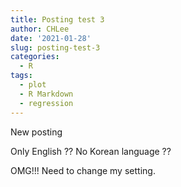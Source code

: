 ```yaml
---
title: Posting test 3
author: CHLee
date: '2021-01-28'
slug: posting-test-3
categories:
  - R
tags:
  - plot
  - R Markdown
  - regression
---
```


New posting

Only English ?? No Korean language ??

OMG!!! Need to change my setting.
